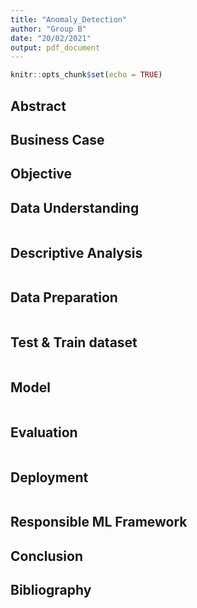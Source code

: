 ```yaml
---
title: "Anomaly_Detection"
author: "Group B"
date: "20/02/2021"
output: pdf_document
---
```


```r
knitr::opts_chunk$set(echo = TRUE)
```

## Abstract



## Business Case



## Objective


## Data Understanding



```r

```


## Descriptive Analysis

```r

```


## Data Preparation



```r

```

## Test & Train dataset


```r

```


## Model

```r

```


## Evaluation

```r

```


## Deployment

```r

```


## Responsible ML Framework




## Conclusion




## Bibliography






